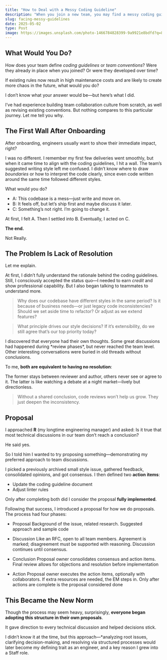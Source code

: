 ```yaml
---
title: "How to Deal with a Messy Coding Guideline"
description: "When you join a new team, you may find a messy coding guideline. What would you do?"
slug: facing-messy-guidelines
date: 2025-05-02
type: Post
image: https://images.unsplash.com/photo-1466784828399-9a9921e8bdfd?q=80&w=1470&auto=format&fit=crop&ixlib=rb-4.1.0&ixid=M3wxMjA3fDB8MHxwaG90by1wYWdlfHx8fGVufDB8fHx8fA%3D%3D
---
```


## What Would You Do?

How does your team define *coding guidelines* or *team conventions*? Were they already in place when you joined? Or were they developed over time?

If existing rules now result in high maintenance costs and are likely to create more chaos in the future, what would you do?

I don’t know what your answer would be—but here’s what I did.

I’ve had experience building team collaboration culture from scratch, as well as revising existing conventions. But nothing compares to this particular journey. Let me tell you why.

## The First Wall After Onboarding

After onboarding, engineers usually want to show their immediate impact, right?

I was no different. I remember my first few deliveries went smoothly, but when it came time to align with the coding guidelines, I hit a wall. The team’s suggested writing style left me confused. I didn’t know where to draw *boundaries* or how to interpret the code clearly, since even code written around the same time followed different styles.

What would you do?

* A: This codebase is a mess—just write and move on.
* B: It feels off, but let’s ship first and maybe discuss it later.
* C: Something’s not right. I’m going to change it.

At first, I felt A. Then I settled into B. Eventually, I acted on C.

**The end.**

Not Really.


## The Problem Is Lack of Resolution

Let me explain.

At first, I didn’t fully understand the rationale behind the coding guidelines. Still, I consciously accepted the status quo—I needed to earn *credit* and show professional capability. But I also began talking to teammates to understand more.

<Spacer />

> Why does our codebase have different styles in the same period?
> Is it because of business needs—or just legacy code inconsistencies?
> Should we set aside time to refactor? Or adjust as we extend features?

> What principle drives our style decisions?
> If it’s extensibility, do we still agree that’s our top priority today?

<Spacer />
I discovered that everyone had their own thoughts. Some great discussions had happened during *review phases*, but never reached the team level. Other interesting conversations were buried in old threads without conclusions.

To me, **both are equivalent to having no resolution**:

The former stays between reviewer and author, others never see or agree to it.
The latter is like watching a debate at a night market—lively but directionless.

> Without a shared conclusion, code reviews won’t help us grow. They just deepen the inconsistency.

## Proposal

I approached **R** (my longtime engineering manager) and asked:
Is it true that most technical discussions in our team don’t reach a conclusion?

He said yes.

So I told him I wanted to try proposing something—demonstrating my preferred approach to team discussions.

I picked a previously archived small style issue, gathered feedback, consolidated opinions, and got consensus.
I then defined two **action items**:

- Update the coding guideline document
- Adjust linter rules

Only after completing both did I consider the proposal **fully implemented**.

<Spacer />

Following that success, I introduced a proposal for how we do proposals. 
The process had four phases:

- Proposal
Background of the issue, related research. Suggested approach and sample code

- Discussion
Like an RFC, open to all team members. Agreement is marked; disagreement must be supported with reasoning. Discussion continues until consensus.

- Conclusion
Proposal owner consolidates consensus and action items. Final review allows for objections and resolution before implementation

- Action
Proposal owner executes the action items, optionally with collaborators. If extra resources are needed, the EM steps in. Only after actions are complete is the proposal considered done

## This Became the New Norm

Though the process may seem heavy, surprisingly, **everyone began adopting this structure in their own proposals**.

It gave direction to every technical discussion and helped decisions stick.

I didn’t know it at the time, but this approach—*analyzing root issues, clarifying decision-making, and resolving via structured processes would later become my defining trait as an engineer, and a key reason I grew into a Staff role.
